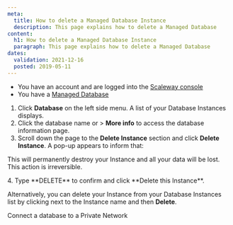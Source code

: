 ```yaml
---
meta:
  title: How to delete a Managed Database Instance
  description: This page explains how to delete a Managed Database
content:
  h1: How to delete a Managed Database Instance
  paragraph: This page explains how to delete a Managed Database
dates:
  validation: 2021-12-16
  posted: 2019-05-11
---
```



<Message type="requirement">

- You have an account and are logged into the [Scaleway console](https://console.scaleway.com)
- You have a [Managed Database](/storage/database/concepts/#managed-database)

</Message>

1. Click **Database** on the left side menu. A list of your Database Instances displays.
2. Click the database name or <Icon name="more" /> > **More info** to access the database information page.
3. Scroll down the page to the **Delete Instance** section and click **Delete Instance**. A pop-up appears to inform that:
  <Message type="important">

  This will permanently destroy your Instance and all your data will be lost. This action is irreversible.

  </Message>
4. Type **DELETE** to confirm and click **Delete this Instance**.

<Message type="tip">

Alternatively, you can delete your Instance from your Database Instances list by clicking <Icon name="more"/> next to the Instance name and then **Delete**.

</Message>

<Navigation title="See Also">
  <PreviousButton to="/storage/database/how-to/connect-database-private-network/">Connect a database to a Private Network</PreviousButton>
</Navigation>
